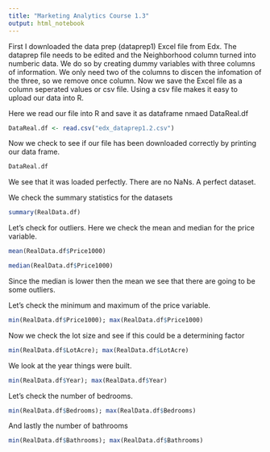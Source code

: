 ```yaml
---
title: "Marketing Analytics Course 1.3"
output: html_notebook
---
```


First I downloaded the data prep (dataprep1) Excel file from Edx. The dataprep file needs to be edited and the Neighborhood column turned into numberic data. We do so by creating dummy variables with three columns of information. We only need two of the columns to discen the infomation of the three, so we remove once column. Now we save the Excel file as a column seperated values or csv file. Using a csv file makes it easy to upload our data into R. 

Here we read our file into R and save it as dataframe nmaed DataReal.df

```r
DataReal.df <- read.csv("edx_dataprep1.2.csv")
```

Now we check to see if our file has been downloaded correctly by printing our data frame.

```r
DataReal.df
```

We see that it was loaded perfectly. There are no NaNs. A perfect dataset. 

We check the summary statistics for the datasets

```r
summary(RealData.df)
```

Let's check for outliers. Here we check the mean and median for the price variable.

```r
mean(RealData.df$Price1000)
```

```r
median(RealData.df$Price1000)
```

Since the median is lower then the mean we see that there are going to be some outliers.

Let's check the minimum and maximum of the price variable.

```r
min(RealData.df$Price1000); max(RealData.df$Price1000)
```

Now we check the lot size and see if this could be a determining factor
```r
min(RealData.df$LotAcre); max(RealData.df$LotAcre)
```

We look at the year things were built.

```r
min(RealData.df$Year); max(RealData.df$Year)
```

Let's check the number of bedrooms.

```r
min(RealData.df$Bedrooms); max(RealData.df$Bedrooms)
```

And lastly the number of bathrooms

```r
min(RealData.df$Bathrooms); max(RealData.df$Bathrooms)
```




